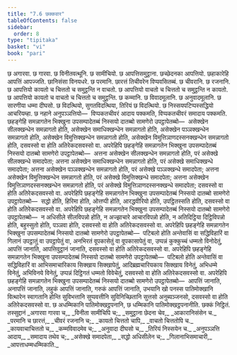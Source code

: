 ```yaml
---
title: "7.6 छक्कवार"
tableOfContents: false
sidebar:
  order: 8
type: "tipitaka"
basket: "vi"
book: "pari"
---
```



<DynamicBreadcrumb />

<Division number="326" book="pari">

<Paragraph number="1520" book="pari">
छ अगारवा. छ गारवा. छ विनीतवत्थूनि. छ सामीचियो. छ आपत्तिसमुट्ठाना. छच्छेदनका आपत्तियो. छहाकारेहि आपत्तिं आपज्जति. छानिसंसा विनयधरे. छ परमानि. छारत्तं तिचीवरेन विप्पवसितब्बं. छ चीवरानि. छ रजनानि. छ आपत्तियो कायतो च चित्ततो च समुट्ठन्ति न वाचतो. छ आपत्तियो वाचतो च चित्ततो च समुट्ठन्ति न कायतो. छ आपत्तियो कायतो च वाचतो च चित्ततो च समुट्ठन्ति. छ कम्मानि. छ विवादमूलानि. छ अनुवादमूलानि. छ सारणीया धम्मा दीघसो. छ विदत्थियो, सुगतविदत्थिया, तिरियं छ विदत्थियो. छ निस्सयपटिप्पस्सद्धियो आचरियम्हा. छ नहाने अनुपञ्ञत्तियो—  विप्पकतचीवरं आदाय पक्कमति, विप्पकतचीवरं समादाय पक्कमति.
</Paragraph>

<Paragraph number="1521" book="pari">
छहङ्गेहि समन्नागतेन भिक्खुना उपसम्पादेतब्बं निस्सयो दातब्बो सामणेरो उपट्ठापेतब्बो—  असेक्खेन सीलक्खन्धेन समन्नागतो होति, असेक्खेन समाधिक्खन्धेन समन्नागतो होति, असेक्खेन पञ्ञक्खन्धेन समन्नागतो होति, असेक्खेन विमुत्तिक्खन्धेन समन्नागतो होति, असेक्खेन विमुत्तिञाणदस्सनक्खन्धेन समन्नागतो होति, दसवस्सो वा होति अतिरेकदसवस्सो वा.
</Paragraph>

<Paragraph number="1522" book="pari">
अपरेहिपि छहङ्गेहि समन्नागतेन भिक्खुना उपसम्पादेतब्बं निस्सयो दातब्बो सामणेरो उपट्ठापेतब्बो—  अत्तना असेक्खेन सीलक्खन्धेन समन्नागतो होति, परं असेक्खे सीलक्खन्धे समादपेता; अत्तना असेक्खेन समाधिक्खन्धेन समन्नागतो होति, परं असेक्खे समाधिक्खन्धे समादपेता; अत्तना असेक्खेन पञ्ञक्खन्धेन समन्नागतो होति, परं असेक्खे पञ्ञक्खन्धे समादपेता; अत्तना असेक्खेन विमुत्तिक्खन्धेन समन्नागतो होति, परं असेक्खे विमुत्तिक्खन्धे समादपेता; अत्तना असेक्खेन विमुत्तिञाणदस्सनक्खन्धेन समन्नागतो होति, परं असेक्खे विमुत्तिञाणदस्सनक्खन्धे समादपेता; दसवस्सो वा होति अतिरेकदसवस्सो वा.
</Paragraph>

<Paragraph number="1523" book="pari">
अपरेहिपि छहङ्गेहि समन्नागतेन भिक्खुना उपसम्पादेतब्बं निस्सयो दातब्बो सामणेरो उपट्ठापेतब्बो—  सद्धो होति, हिरिमा होति, ओत्तप्पी होति, आरद्धवीरियो होति, उपट्ठितस्सति होति, दसवस्सो वा होति अतिरेकदसवस्सो वा.
</Paragraph>

<Paragraph number="1524" book="pari">
अपरेहिपि छहङ्गेहि समन्नागतेन भिक्खुना उपसम्पादेतब्बं निस्सयो दातब्बो सामणेरो उपट्ठापेतब्बो—  न अधिसीले सीलविपन्नो होति, न अज्झाचारे आचारविपन्नो होति, न अतिदिट्ठिया दिट्ठिविपन्नो होति, बहुस्सुतो होति, पञ्ञवा होति, दसवस्सो वा होति अतिरेकदसवस्सो वा.
</Paragraph>

<Paragraph number="1525" book="pari">
अपरेहिपि छहङ्गेहि समन्नागतेन भिक्खुना उपसम्पादेतब्बं निस्सयो दातब्बो सामणेरो उपट्ठापेतब्बो—  पटिबलो होति अन्तेवासिं वा सद्धिविहारिं वा गिलानं उपट्ठातुं वा उपट्ठापेतुं वा, अनभिरतं वूपकासेतुं वा वूपकासापेतुं वा, उप्पन्नं कुक्कुच्चं धम्मतो विनोदेतुं, आपत्तिं जानाति, आपत्तिवुट्ठानं जानाति, दसवस्सो वा होति अतिरेकदसवस्सो वा.
</Paragraph>

<Paragraph number="1526" book="pari">
अपरेहिपि छहङ्गेहि समन्नागतेन भिक्खुना उपसम्पादेतब्बं निस्सयो दातब्बो सामणेरो उपट्ठापेतब्बो—  पटिबलो होति अन्तेवासिं वा सद्धिविहारिं वा आभिसमाचारिकाय सिक्खाय सिक्खापेतुं, आदिब्रह्मचारियकाय सिक्खाय विनेतुं, अभिधम्मे विनेतुं, अभिविनये विनेतुं, उप्पन्नं दिट्ठिगतं धम्मतो विवेचेतुं, दसवस्सो वा होति अतिरेकदसवस्सो वा.
</Paragraph>

<Paragraph number="1527" book="pari">
अपरेहिपि छहङ्गेहि समन्नागतेन भिक्खुना उपसम्पादेतब्बं निस्सयो दातब्बो सामणेरो उपट्ठापेतब्बो—  आपत्तिं जानाति, अनापत्तिं जानाति, लहुकं आपत्तिं जानाति, गरुकं आपत्तिं जानाति, उभयानि खो पनस्स पातिमोक्खानि वित्थारेन स्वागतानि होन्ति सुविभत्तानि सुप्पवत्तीनि सुविनिच्छितानि सुत्तसो अनुब्यञ्जनसो, दसवस्सो वा होति अतिरेकदसवस्सो वा.
</Paragraph>

<Paragraph number="1528" book="pari">
छ अधम्मिकानि पातिमोक्खट्ठपनानि, छ धम्मिकानि पातिमोक्खट्ठपनानीति.

</Paragraph>
</Division>

<Paragraph number="1529" type="center" book="pari">
छक्कं निट्ठितं.



</Paragraph>

<Paragraph number="1530" type="center" book="pari">
तस्सुद्दानं


</Paragraph>

<Paragraph number="1531" type="verses" book="pari">
_अगारवा गारवा च,_  
_विनीता सामीचिपि च;_  
_समुट्ठाना छेदना चेव,_  
_आकारानिसंसेन च._  

</Paragraph>

<Paragraph number="1532" type="verses" book="pari">
_परमानि च छारत्तं,_  
_चीवरं रजनानि च;_  
_कायतो चित्ततो चापि,_  
_वाचतो चित्ततोपि च._  

</Paragraph>

<Paragraph number="1533" type="verses" book="pari">
_कायवाचाचित्ततो च,_  
_कम्मविवादमेव च;_  
_अनुवादा दीघसो च,_  
_तिरियं निस्सयेन च._  

</Paragraph>

<Paragraph number="1534" type="verses" book="pari">
_अनुपञ्ञत्ति आदाय,_  
_समादाय तथेव च;_  
_असेक्खे समादपेता,_  
_सद्धो अधिसीलेन च;_  
_गिलानाभिसमाचारी,_  
_आपत्ताधम्मधम्मिकाति._
</Paragraph>